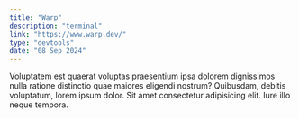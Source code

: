 ```yaml
---
title: "Warp"
description: "terminal"
link: "https://www.warp.dev/"
type: "devtools"
date: "08 Sep 2024"
---
```


Voluptatem est quaerat voluptas praesentium ipsa dolorem dignissimos nulla ratione distinctio quae maiores eligendi nostrum? Quibusdam, debitis voluptatum, lorem ipsum dolor. Sit amet consectetur adipisicing elit. Iure illo neque tempora.